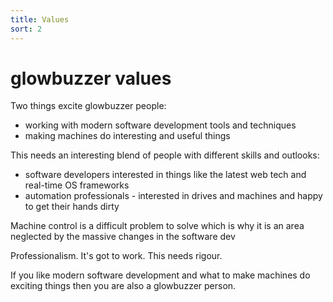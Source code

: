 ```yaml
---
title: Values
sort: 2
---
```


# glowbuzzer values

Two things excite glowbuzzer people:

* working with modern software development tools and techniques
* making machines do interesting and useful things

This needs an interesting blend of people with different skills and outlooks:
* software developers interested in things like the latest web tech and real-time OS frameworks
* automation professionals - interested in drives and machines and happy to get their hands dirty

Machine control is a difficult problem to solve which is why it is an area neglected by the massive changes in the software dev

Professionalism. It's got to work. This needs rigour.

If you like modern software development and what to make machines do exciting things then you are also a glowbuzzer person.

